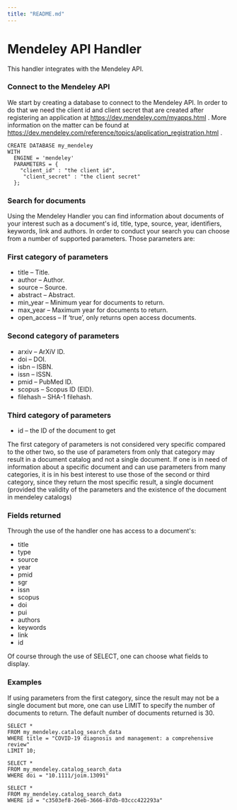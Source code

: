 ```yaml
---
title: "README.md"
---
```


# Mendeley API Handler
This handler integrates with the Mendeley API.

### Connect to the Mendeley API
We start by creating a database to connect to the Mendeley API. In order to do that we need the client id and client secret that are created after registering an application at https://dev.mendeley.com/myapps.html . More information on the matter can be found at https://dev.mendeley.com/reference/topics/application_registration.html .

```
CREATE DATABASE my_mendeley
WITH
  ENGINE = 'mendeley'
  PARAMETERS = {
    "client_id" : "the client id",
     "client_secret" : "the client secret"
  };
```

### Search for documents
Using the Mendeley Handler you can find information about documents of your interest such as a document's id, title, type, source, year, identifiers, keywords, link and authors.
In order to conduct your search you can choose from a number of supported parameters. Those parameters are:

### First category of parameters

* title – Title.
* author – Author.
* source – Source.
* abstract – Abstract.
* min_year – Minimum year for documents to return.
* max_year – Maximum year for documents to return.
* open_access – If ‘true’, only returns open access documents.

### Second category of parameters

* arxiv – ArXiV ID.
* doi – DOI.
* isbn – ISBN.
* issn – ISSN.
* pmid – PubMed ID.
* scopus – Scopus ID (EID).
* filehash – SHA-1 filehash.

### Third category of parameters

* id – the ID of the document to get


The first category of parameters is not considered very specific compared to the other two, so the use of parameters from only that category may result in a document catalog and not a single document. If one is in need of information about a specific document and can use parameters from many categories, it is in his best interest to use those of the second or third category, since they return the most specific result, a single document (provided the validity of the parameters and the existence of the document in mendeley catalogs)

### Fields returned

Through the use of the handler one has access to a document's:

  * title
  * type
  * source
  * year
  * pmid
  * sgr
  * issn
  * scopus
  * doi
  * pui
  * authors
  * keywords
  * link
  * id

Of course through the use of SELECT, one can choose what fields to display.

### Examples

If using parameters from the first category, since the result may not be a single document but more, one can use LIMIT to specify the number of documents to return. The default number of documents returned is 30.

```
SELECT *
FROM my_mendeley.catalog_search_data
WHERE title = "COVID-19 diagnosis and management: a comprehensive review"
LIMIT 10;
```

```
SELECT *
FROM my_mendeley.catalog_search_data
WHERE doi = "10.1111/joim.13091"
```

```
SELECT *
FROM my_mendeley.catalog_search_data
WHERE id = "c3503ef8-26eb-3666-87db-03ccc422293a"
```